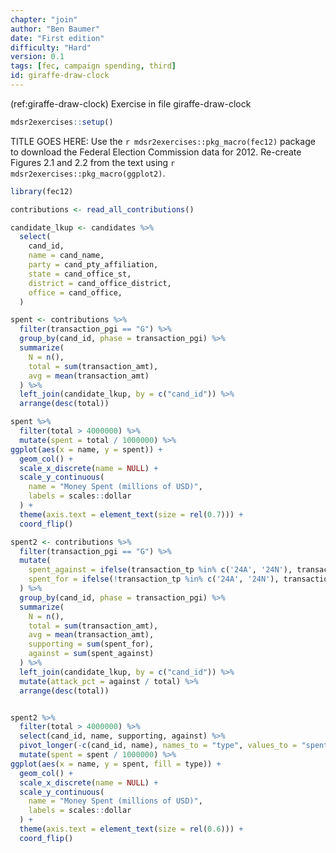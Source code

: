 ```yaml
---
chapter: "join"
author: "Ben Baumer"
date: "First edition"
difficulty: "Hard"
version: 0.1
tags: [fec, campaign spending, third]
id: giraffe-draw-clock 
---
```


(ref:giraffe-draw-clock) Exercise in file giraffe-draw-clock

```r
mdsr2exercises::setup()
```

TITLE GOES HERE: Use the `r mdsr2exercises::pkg_macro(fec12)` package to download the Federal Election Commission data for 2012. Re-create Figures 2.1 and 2.2 from the text using `r mdsr2exercises::pkg_macro(ggplot2)`. 

<!--begin-answer-->
```r
library(fec12)

contributions <- read_all_contributions()

candidate_lkup <- candidates %>%
  select(
    cand_id,
    name = cand_name, 
    party = cand_pty_affiliation, 
    state = cand_office_st, 
    district = cand_office_district,
    office = cand_office,
  )

spent <- contributions %>%
  filter(transaction_pgi == "G") %>%
  group_by(cand_id, phase = transaction_pgi) %>%
  summarize(
    N = n(), 
    total = sum(transaction_amt), 
    avg = mean(transaction_amt)
  ) %>% 
  left_join(candidate_lkup, by = c("cand_id")) %>%
  arrange(desc(total))
```

```r
spent %>%
  filter(total > 4000000) %>%
  mutate(spent = total / 1000000) %>%
ggplot(aes(x = name, y = spent)) + 
  geom_col() + 
  scale_x_discrete(name = NULL) + 
  scale_y_continuous(
    name = "Money Spent (millions of USD)", 
    labels = scales::dollar
  ) + 
  theme(axis.text = element_text(size = rel(0.7))) +
  coord_flip()
```

```r
spent2 <- contributions %>%
  filter(transaction_pgi == "G") %>%
  mutate(
    spent_against = ifelse(transaction_tp %in% c('24A', '24N'), transaction_amt, 0), 
    spent_for = ifelse(!transaction_tp %in% c('24A', '24N'), transaction_amt, 0)
  ) %>%
  group_by(cand_id, phase = transaction_pgi) %>%
  summarize(
    N = n(), 
    total = sum(transaction_amt), 
    avg = mean(transaction_amt),
    supporting = sum(spent_for), 
    against = sum(spent_against)
  ) %>%
  left_join(candidate_lkup, by = c("cand_id")) %>%
  mutate(attack_pct = against / total) %>%
  arrange(desc(total))


spent2 %>%
  filter(total > 4000000) %>%
  select(cand_id, name, supporting, against) %>%
  pivot_longer(-c(cand_id, name), names_to = "type", values_to = "spent") %>%
  mutate(spent = spent / 1000000) %>%
ggplot(aes(x = name, y = spent, fill = type)) + 
  geom_col() + 
  scale_x_discrete(name = NULL) + 
  scale_y_continuous(
    name = "Money Spent (millions of USD)", 
    labels = scales::dollar
  ) + 
  theme(axis.text = element_text(size = rel(0.6))) +
  coord_flip()
```
<!--end-answer-->
